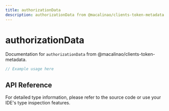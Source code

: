 ```yaml
---
title: authorizationData
description: authorizationData from @macalinao/clients-token-metadata
---
```


# authorizationData

Documentation for `authorizationData` from @macalinao/clients-token-metadata.

```typescript
// Example usage here
```

## API Reference

For detailed type information, please refer to the source code or use your IDE's type inspection features.
